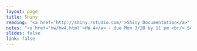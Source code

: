 ```yaml
---
layout: page
title: Shiny
reading: "<a href='http://shiny.rstudio.com/'>Shiny Documentation</a>"
notes: "<a href='hw/hw4.html'>HW 4</a> - due Mon 3/28 by 11 pm <br/> Screencast - <a href='https://youtu.be/ii6HW_Ry-0g'>Shiny Example</a>"
slides: false
link: false
---
```

